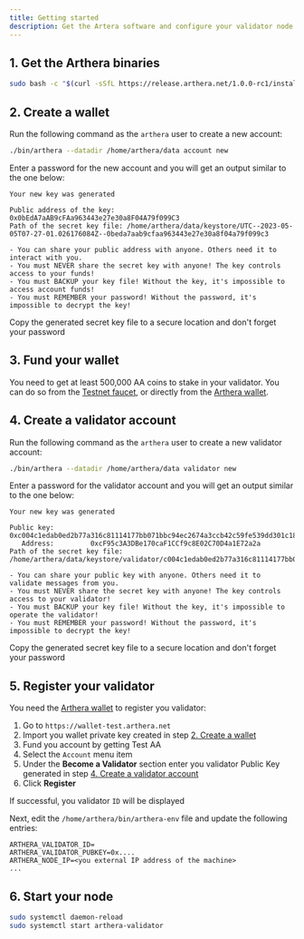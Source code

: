```yaml
---
title: Getting started
description: Get the Artera software and configure your validator node
---
```


## 1. Get the Arthera binaries
```bash
sudo bash -c "$(curl -sSfL https://release.arthera.net/1.0.0-rc1/installer)"
```

## 2. Create a wallet
Run the following command as the `arthera` user to create a new account:

```bash
./bin/arthera --datadir /home/arthera/data account new
```
Enter a password for the new account and you will get an output similar to the one below:
```
Your new key was generated

Public address of the key:   0x0bEdA7aAB9cFAa963443e27e30a8F04A79f099C3
Path of the secret key file: /home/arthera/data/keystore/UTC--2023-05-05T07-27-01.026176084Z--0beda7aab9cfaa963443e27e30a8f04a79f099c3

- You can share your public address with anyone. Others need it to interact with you.
- You must NEVER share the secret key with anyone! The key controls access to your funds!
- You must BACKUP your key file! Without the key, it's impossible to access account funds!
- You must REMEMBER your password! Without the password, it's impossible to decrypt the key!
```

<Alert severity='error'>
Copy the generated secret key file to a secure location and don't forget your password
</Alert>

## 3. Fund your wallet
You need to get at least 500,000 AA coins to stake in your validator. You can do so from the [Testnet faucet](https://faucet.arthera.net), or directly from the [Arthera wallet](https://wallet-test.arthera.net).

## 4. Create a validator account
Run the following command as the `arthera` user to create a new validator account:

```bash
./bin/arthera --datadir /home/arthera/data validator new
```
Enter a password for the validator account and you will get an output similar to the one below:
```
Your new key was generated

Public key: 		0xc004c1edab0ed2b77a316c81114177bb071bbc94ec2674a3ccb42c59fe539dd301c1868b919a7cd208d1e8798af141cf2fc41994c35cf4dfc3dd7df74f431f086022
   Address: 		0xcF95c3A3DBe170caF1CCf9c8E02C70D4a1E72a2a
Path of the secret key file: /home/arthera/data/keystore/validator/c004c1edab0ed2b77a316c81114177bb071bbc94ec2674a3ccb42c59fe539dd301c1868b919a7cd208d1e8798af141cf2fc41994c35cf4dfc3dd7df74f431f086022

- You can share your public key with anyone. Others need it to validate messages from you.
- You must NEVER share the secret key with anyone! The key controls access to your validator!
- You must BACKUP your key file! Without the key, it's impossible to operate the validator!
- You must REMEMBER your password! Without the password, it's impossible to decrypt the key!
```

<Alert severity='error'>
Copy the generated secret key file to a secure location and don't forget your password
</Alert>

## 5. Register your validator
You need the [Arthera wallet](https://wallet-test.arthera.net) to register you validator:

1. Go to `https://wallet-test.arthera.net`
2. Import you wallet private key created in step [2. Create a wallet](#2-create-a-wallet)
3. Fund you account by getting Test AA
4. Select the `Account` menu item
5. Under the **Become a Validator** section enter you validator Public Key generated in step [4. Create a validator account](#4-create-a-validator-account)
6. Click **Register**

If successful, you validator `ID` will be displayed

Next, edit the `/home/arthera/bin/arthera-env` file and update the following entries:
```
ARTHERA_VALIDATOR_ID=
ARTHERA_VALIDATOR_PUBKEY=0x....
ARTHERA_NODE_IP=<you external IP address of the machine>
...
```

## 6. Start your node
```bash
sudo systemctl daemon-reload
sudo systemctl start arthera-validator

```
